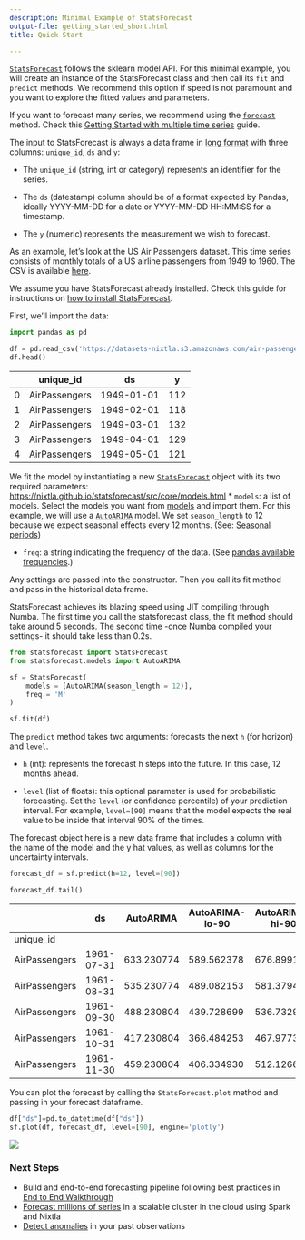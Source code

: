 ```yaml
---
description: Minimal Example of StatsForecast
output-file: getting_started_short.html
title: Quick Start

---
```


[`StatsForecast`](https://Nixtla.github.io/statsforecast/src/core/core.html#statsforecast)
follows the sklearn model API. For this minimal example, you will create
an instance of the StatsForecast class and then call its `fit` and
`predict` methods. We recommend this option if speed is not paramount
and you want to explore the fitted values and parameters.

<Tip>

If you want to forecast many series, we recommend using the
[`forecast`](https://Nixtla.github.io/statsforecast/src/ets.html#forecast)
method. Check this [Getting Started with multiple time
series](./2_Getting_Started_complete.ipynb) guide.

</Tip>

The input to StatsForecast is always a data frame in [long
format](https://www.theanalysisfactor.com/wide-and-long-data/) with
three columns: `unique_id`, `ds` and `y`:

-   The `unique_id` (string, int or category) represents an identifier
    for the series.

-   The `ds` (datestamp) column should be of a format expected by
    Pandas, ideally YYYY-MM-DD for a date or YYYY-MM-DD HH:MM:SS for a
    timestamp.

-   The `y` (numeric) represents the measurement we wish to forecast.

As an example, let’s look at the US Air Passengers dataset. This time
series consists of monthly totals of a US airline passengers from 1949
to 1960. The CSV is available
[here](https://www.kaggle.com/datasets/chirag19/air-passengers).

We assume you have StatsForecast already installed. Check this guide for
instructions on [how to install StatsForecast](./0_Installation.ipynb).

First, we’ll import the data:

```python
import pandas as pd
```


```python
df = pd.read_csv('https://datasets-nixtla.s3.amazonaws.com/air-passengers.csv')
df.head()
```

|     | unique_id     | ds         | y   |
|-----|---------------|------------|-----|
| 0   | AirPassengers | 1949-01-01 | 112 |
| 1   | AirPassengers | 1949-02-01 | 118 |
| 2   | AirPassengers | 1949-03-01 | 132 |
| 3   | AirPassengers | 1949-04-01 | 129 |
| 4   | AirPassengers | 1949-05-01 | 121 |

We fit the model by instantiating a new
[`StatsForecast`](https://Nixtla.github.io/statsforecast/src/core/core.html#statsforecast)
object with its two required parameters:
https://nixtla.github.io/statsforecast/src/core/models.html \* `models`:
a list of models. Select the models you want from
[models](../../src/core/models.ipynb) and import them. For this example,
we will use a
[`AutoARIMA`](https://Nixtla.github.io/statsforecast/src/core/models.html#autoarima)
model. We set `season_length` to 12 because we expect seasonal effects
every 12 months. (See: [Seasonal
periods](https://robjhyndman.com/hyndsight/seasonal-periods/))

-   `freq`: a string indicating the frequency of the data. (See [pandas
    available
    frequencies](https://pandas.pydata.org/pandas-docs/stable/user_guide/timeseries.html#offset-aliases).)

Any settings are passed into the constructor. Then you call its fit
method and pass in the historical data frame.

<Note>

StatsForecast achieves its blazing speed using JIT compiling through
Numba. The first time you call the statsforecast class, the fit method
should take around 5 seconds. The second time -once Numba compiled your
settings- it should take less than 0.2s.

</Note>

```python
from statsforecast import StatsForecast
from statsforecast.models import AutoARIMA

sf = StatsForecast(
    models = [AutoARIMA(season_length = 12)],
    freq = 'M'
)

sf.fit(df)
```

The `predict` method takes two arguments: forecasts the next `h` (for
horizon) and `level`.

-   `h` (int): represents the forecast h steps into the future. In this
    case, 12 months ahead.

-   `level` (list of floats): this optional parameter is used for
    probabilistic forecasting. Set the `level` (or confidence
    percentile) of your prediction interval. For example, `level=[90]`
    means that the model expects the real value to be inside that
    interval 90% of the times.

The forecast object here is a new data frame that includes a column with
the name of the model and the y hat values, as well as columns for the
uncertainty intervals.

```python
forecast_df = sf.predict(h=12, level=[90]) 

forecast_df.tail()
```

|               | ds         | AutoARIMA  | AutoARIMA-lo-90 | AutoARIMA-hi-90 |
|---------------|------------|------------|-----------------|-----------------|
| unique_id     |            |            |                 |                 |
| AirPassengers | 1961-07-31 | 633.230774 | 589.562378      | 676.899170      |
| AirPassengers | 1961-08-31 | 535.230774 | 489.082153      | 581.379456      |
| AirPassengers | 1961-09-30 | 488.230804 | 439.728699      | 536.732910      |
| AirPassengers | 1961-10-31 | 417.230804 | 366.484253      | 467.977356      |
| AirPassengers | 1961-11-30 | 459.230804 | 406.334930      | 512.126648      |

You can plot the forecast by calling the `StatsForecast.plot` method and
passing in your forecast dataframe.

```python
df["ds"]=pd.to_datetime(df["ds"])
sf.plot(df, forecast_df, level=[90], engine='plotly')
```

![](/docs/getting-started/1_Getting_Started_short_files/figure-markdown_strict/cell-6-output-2.png)

<Tip>

### Next Steps

-   Build and end-to-end forecasting pipeline following best practices
    in [End to End Walkthrough](./2_Getting_Started_complete.ipynb)
-   [Forecast millions of
    series](../how-to-guides/Prophet_spark_m5.ipynb) in a scalable
    cluster in the cloud using Spark and Nixtla
-   [Detect anomalies](../tutorials/AnomalyDetection.ipynb) in your past
    observations

</Tip>


